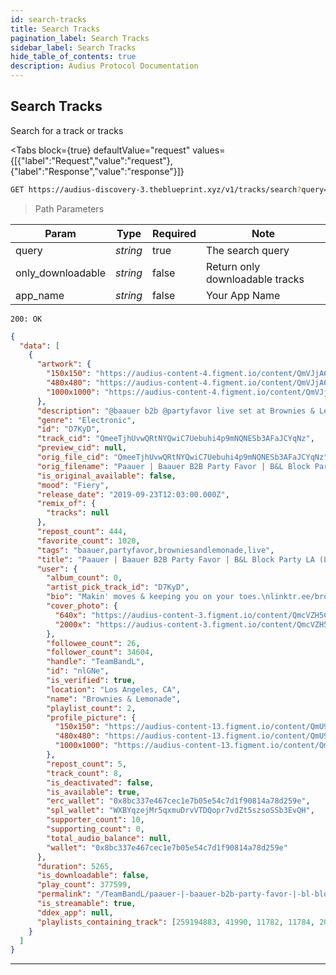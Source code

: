 ```yaml
---
id: search-tracks
title: Search Tracks
pagination_label: Search Tracks
sidebar_label: Search Tracks
hide_table_of_contents: true
description: Audius Protocol Documentation
---
```



## Search Tracks

Search for a track or tracks

<Tabs
  block={true}
  defaultValue="request"
  values={[{"label":"Request","value":"request"},{"label":"Response","value":"response"}]}
>
<TabItem value="request">

```bash
GET https://audius-discovery-3.theblueprint.xyz/v1/tracks/search?query=baauer%20b2b&app_name=EXAMPLEAPP HTTP/1.1
```

> Path Parameters

| Param             | Type     | Required | Note                            |
| ----------------- | -------- | -------- | ------------------------------- |
| query             | _string_ | true     | The search query                |
| only_downloadable | _string_ | false    | Return only downloadable tracks |
| app_name          | _string_ | false    | Your App Name                   |

</TabItem>
<TabItem value="response">

`200: OK`

```json
{
  "data": [
    {
      "artwork": {
        "150x150": "https://audius-content-4.figment.io/content/QmVJjA6zXhDZn3BjcjYa33P9NDiPZj7Vyq9TCx1bHjvHmG/150x150.jpg",
        "480x480": "https://audius-content-4.figment.io/content/QmVJjA6zXhDZn3BjcjYa33P9NDiPZj7Vyq9TCx1bHjvHmG/480x480.jpg",
        "1000x1000": "https://audius-content-4.figment.io/content/QmVJjA6zXhDZn3BjcjYa33P9NDiPZj7Vyq9TCx1bHjvHmG/1000x1000.jpg"
      },
      "description": "@baauer b2b @partyfavor live set at Brownies & Lemonade Block Party LA at The Shrine on 7.3.19.",
      "genre": "Electronic",
      "id": "D7KyD",
      "track_cid": "QmeeTjhUvwQRtNYQwiC7Uebuhi4p9mNQNESb3AFaJCYqNz",
      "preview_cid": null,
      "orig_file_cid": "QmeeTjhUvwQRtNYQwiC7Uebuhi4p9mNQNESb3AFaJCYqNz",
      "orig_filename": "Paauer | Baauer B2B Party Favor | B&L Block Party LA (Live Set) - [Brownies & Lemonade].mp3",
      "is_original_available": false,
      "mood": "Fiery",
      "release_date": "2019-09-23T12:03:00.000Z",
      "remix_of": {
        "tracks": null
      },
      "repost_count": 444,
      "favorite_count": 1020,
      "tags": "baauer,partyfavor,browniesandlemonade,live",
      "title": "Paauer | Baauer B2B Party Favor | B&L Block Party LA (Live Set)",
      "user": {
        "album_count": 0,
        "artist_pick_track_id": "D7KyD",
        "bio": "Makin' moves & keeping you on your toes.\nlinktr.ee/browniesandlemonade",
        "cover_photo": {
          "640x": "https://audius-content-3.figment.io/content/QmcVZH5C2ygxoVS4ihPBJrkFrS1Ua6YJB5srNtXafPzihZ/640x.jpg",
          "2000x": "https://audius-content-3.figment.io/content/QmcVZH5C2ygxoVS4ihPBJrkFrS1Ua6YJB5srNtXafPzihZ/2000x.jpg"
        },
        "followee_count": 26,
        "follower_count": 34604,
        "handle": "TeamBandL",
        "id": "nlGNe",
        "is_verified": true,
        "location": "Los Angeles, CA",
        "name": "Brownies & Lemonade",
        "playlist_count": 2,
        "profile_picture": {
          "150x150": "https://audius-content-13.figment.io/content/QmU9L4beAM96MpiNqqVTZdiDiCRTeBku1AJCh3NXrE5PxV/150x150.jpg",
          "480x480": "https://audius-content-13.figment.io/content/QmU9L4beAM96MpiNqqVTZdiDiCRTeBku1AJCh3NXrE5PxV/480x480.jpg",
          "1000x1000": "https://audius-content-13.figment.io/content/QmU9L4beAM96MpiNqqVTZdiDiCRTeBku1AJCh3NXrE5PxV/1000x1000.jpg"
        },
        "repost_count": 5,
        "track_count": 8,
        "is_deactivated": false,
        "is_available": true,
        "erc_wallet": "0x8bc337e467cec1e7b05e54c7d1f90814a78d259e",
        "spl_wallet": "WXBYqzejMr5qxmuDrvVTDQopr7vdZt5szsoSSb3EvQH",
        "supporter_count": 10,
        "supporting_count": 0,
        "total_audio_balance": null,
        "wallet": "0x8bc337e467cec1e7b05e54c7d1f90814a78d259e"
      },
      "duration": 5265,
      "is_downloadable": false,
      "play_count": 377599,
      "permalink": "/TeamBandL/paauer-|-baauer-b2b-party-favor-|-bl-block-party-la-live-set-725",
      "is_streamable": true,
      "ddex_app": null,
      "playlists_containing_track": [259194883, 41990, 11782, 11784, 2038, 4607]
    }
  ]
}
```

</TabItem>
</Tabs>

---
